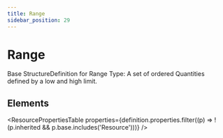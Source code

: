 ```yaml
---
title: Range
sidebar_position: 29
---
```



# Range

Base <Link to="/docs/api/fhir/resources/structuredefinition">StructureDefinition</Link> for <Link to="/docs/api/fhir/datatypes/range">Range</Link> Type: A set of ordered Quantities defined by a low and high limit.

<Tabs queryString="section">
  <TabItem value="schema" label="Schema" default>

## Elements

<ResourcePropertiesTable
  properties={definition.properties.filter((p) => !(p.inherited && p.base.includes('Resource')))}
/>

  </TabItem>

</Tabs>
